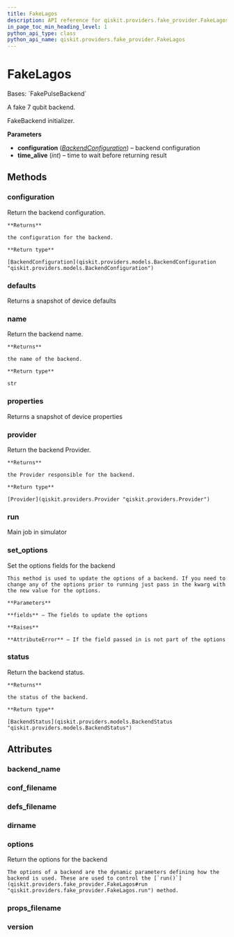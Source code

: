 ```yaml
---
title: FakeLagos
description: API reference for qiskit.providers.fake_provider.FakeLagos
in_page_toc_min_heading_level: 1
python_api_type: class
python_api_name: qiskit.providers.fake_provider.FakeLagos
---
```


# FakeLagos

<Class id="qiskit.providers.fake_provider.FakeLagos" github="https://github.com/qiskit/qiskit/tree/stable/0.24/qiskit/providers/fake_provider/backends/lagos/fake_lagos.py" signature="FakeLagos">
  Bases: `FakePulseBackend`

  A fake 7 qubit backend.

  FakeBackend initializer.

  **Parameters**

  *   **configuration** ([*BackendConfiguration*](qiskit.providers.models.BackendConfiguration "qiskit.providers.models.BackendConfiguration")) – backend configuration
  *   **time\_alive** (*int*) – time to wait before returning result

  ## Methods

  <span id="qiskit-providers-fake-provider-fakelagos-configuration" />

  ### configuration

  <Function id="qiskit.providers.fake_provider.FakeLagos.configuration" name="configuration" signature="FakeLagos.configuration()">
    Return the backend configuration.

    **Returns**

    the configuration for the backend.

    **Return type**

    [BackendConfiguration](qiskit.providers.models.BackendConfiguration "qiskit.providers.models.BackendConfiguration")
  </Function>

  <span id="qiskit-providers-fake-provider-fakelagos-defaults" />

  ### defaults

  <Function id="qiskit.providers.fake_provider.FakeLagos.defaults" name="defaults" signature="FakeLagos.defaults()">
    Returns a snapshot of device defaults
  </Function>

  <span id="qiskit-providers-fake-provider-fakelagos-name" />

  ### name

  <Function id="qiskit.providers.fake_provider.FakeLagos.name" name="name" signature="FakeLagos.name()">
    Return the backend name.

    **Returns**

    the name of the backend.

    **Return type**

    str
  </Function>

  <span id="qiskit-providers-fake-provider-fakelagos-properties" />

  ### properties

  <Function id="qiskit.providers.fake_provider.FakeLagos.properties" name="properties" signature="FakeLagos.properties()">
    Returns a snapshot of device properties
  </Function>

  <span id="qiskit-providers-fake-provider-fakelagos-provider" />

  ### provider

  <Function id="qiskit.providers.fake_provider.FakeLagos.provider" name="provider" signature="FakeLagos.provider()">
    Return the backend Provider.

    **Returns**

    the Provider responsible for the backend.

    **Return type**

    [Provider](qiskit.providers.Provider "qiskit.providers.Provider")
  </Function>

  <span id="qiskit-providers-fake-provider-fakelagos-run" />

  ### run

  <Function id="qiskit.providers.fake_provider.FakeLagos.run" name="run" signature="FakeLagos.run(run_input, **kwargs)">
    Main job in simulator
  </Function>

  <span id="qiskit-providers-fake-provider-fakelagos-set-options" />

  ### set\_options

  <Function id="qiskit.providers.fake_provider.FakeLagos.set_options" name="set_options" signature="FakeLagos.set_options(**fields)">
    Set the options fields for the backend

    This method is used to update the options of a backend. If you need to change any of the options prior to running just pass in the kwarg with the new value for the options.

    **Parameters**

    **fields** – The fields to update the options

    **Raises**

    **AttributeError** – If the field passed in is not part of the options
  </Function>

  <span id="qiskit-providers-fake-provider-fakelagos-status" />

  ### status

  <Function id="qiskit.providers.fake_provider.FakeLagos.status" name="status" signature="FakeLagos.status()">
    Return the backend status.

    **Returns**

    the status of the backend.

    **Return type**

    [BackendStatus](qiskit.providers.models.BackendStatus "qiskit.providers.models.BackendStatus")
  </Function>

  ## Attributes

  ### backend\_name

  <Attribute id="qiskit.providers.fake_provider.FakeLagos.backend_name" name="backend_name" attributeValue="= 'fake_lagos'" />

  ### conf\_filename

  <Attribute id="qiskit.providers.fake_provider.FakeLagos.conf_filename" name="conf_filename" attributeValue="= 'conf_lagos.json'" />

  ### defs\_filename

  <Attribute id="qiskit.providers.fake_provider.FakeLagos.defs_filename" name="defs_filename" attributeValue="= 'defs_lagos.json'" />

  ### dirname

  <Attribute id="qiskit.providers.fake_provider.FakeLagos.dirname" name="dirname" attributeValue="= '/home/computertreker/git/qiskit/qiskit/.tox/docs/lib/python3.8/site-packages/qiskit/providers/fake_provider/backends/lagos'" />

  ### options

  <Attribute id="qiskit.providers.fake_provider.FakeLagos.options" name="options">
    Return the options for the backend

    The options of a backend are the dynamic parameters defining how the backend is used. These are used to control the [`run()`](qiskit.providers.fake_provider.FakeLagos#run "qiskit.providers.fake_provider.FakeLagos.run") method.
  </Attribute>

  ### props\_filename

  <Attribute id="qiskit.providers.fake_provider.FakeLagos.props_filename" name="props_filename" attributeValue="= 'props_lagos.json'" />

  ### version

  <Attribute id="qiskit.providers.fake_provider.FakeLagos.version" name="version" attributeValue="= 1" />
</Class>

